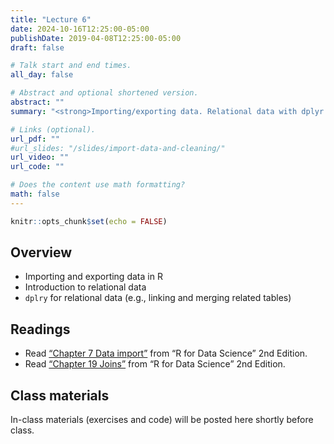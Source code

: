 ```yaml
---
title: "Lecture 6"
date: 2024-10-16T12:25:00-05:00
publishDate: 2019-04-08T12:25:00-05:00
draft: false

# Talk start and end times.
all_day: false

# Abstract and optional shortened version.
abstract: ""
summary: "<strong>Importing/exporting data. Relational data with dplyr.</strong>"

# Links (optional).
url_pdf: ""
#url_slides: "/slides/import-data-and-cleaning/"
url_video: ""
url_code: ""

# Does the content use math formatting?
math: false
---
```


```r
knitr::opts_chunk$set(echo = FALSE)
```

<!-- NOTES FOR ME FALL 2024 PLANNING
NEEDS REVIEW: Move to this lecture the materials from current folder called relational-data and related slides linked there, which was lecture 7 this summer 
-->


## Overview

* Importing and exporting data in R
* Introduction to relational data
* `dplry` for relational data (e.g., linking and merging related tables)


## Readings

* Read ["Chapter 7 Data import"](https://r4ds.hadley.nz/data-import.html) from "R for Data Science" 2nd Edition. 
* Read ["Chapter 19 Joins"](https://r4ds.hadley.nz/joins) from "R for Data Science" 2nd Edition. 


## Class materials

In-class materials (exercises and code) will be posted here shortly before class.

<!--
Run the code below in your console to download today’s materials: `usethis::use_course("css-materials/import-data-and-cleaning")`
-->
